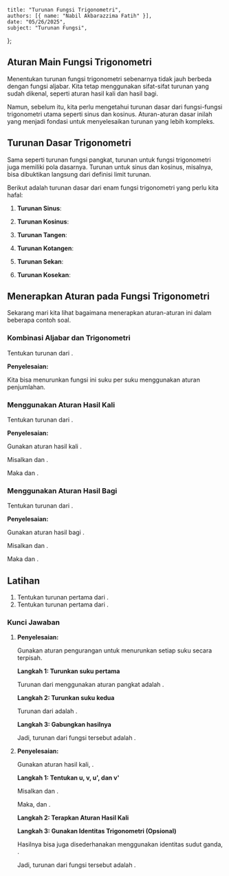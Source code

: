     title: "Turunan Fungsi Trigonometri",
    authors: [{ name: "Nabil Akbarazzima Fatih" }],
    date: "05/26/2025",
    subject: "Turunan Fungsi",
};

## Aturan Main Fungsi Trigonometri

Menentukan turunan fungsi trigonometri sebenarnya tidak jauh berbeda dengan fungsi aljabar. Kita tetap menggunakan sifat-sifat turunan yang sudah dikenal, seperti aturan hasil kali dan hasil bagi.

Namun, sebelum itu, kita perlu mengetahui turunan dasar dari fungsi-fungsi trigonometri utama seperti sinus dan kosinus. Aturan-aturan dasar inilah yang menjadi fondasi untuk menyelesaikan turunan yang lebih kompleks.

## Turunan Dasar Trigonometri

Sama seperti turunan fungsi pangkat, turunan untuk fungsi trigonometri juga memiliki pola dasarnya. Turunan untuk sinus dan kosinus, misalnya, bisa dibuktikan langsung dari definisi limit turunan.

Berikut adalah turunan dasar dari enam fungsi trigonometri yang perlu kita hafal:

1.  **Turunan Sinus**:
    
    <BlockMath math="f(x) = \sin x \implies f'(x) = \cos x" />

2.  **Turunan Kosinus**:

    <BlockMath math="f(x) = \cos x \implies f'(x) = -\sin x" />

3.  **Turunan Tangen**:

    <BlockMath math="f(x) = \tan x \implies f'(x) = \sec^2 x" />

4.  **Turunan Kotangen**:

    <BlockMath math="f(x) = \cot x \implies f'(x) = -\csc^2 x" />

5.  **Turunan Sekan**:

    <BlockMath math="f(x) = \sec x \implies f'(x) = \sec x \tan x" />

6.  **Turunan Kosekan**:

    <BlockMath math="f(x) = \csc x \implies f'(x) = -\csc x \cot x" />

## Menerapkan Aturan pada Fungsi Trigonometri

Sekarang mari kita lihat bagaimana menerapkan aturan-aturan ini dalam beberapa contoh soal.

### Kombinasi Aljabar dan Trigonometri

Tentukan turunan dari <InlineMath math="y = 2 \sin x + 5x" />.

**Penyelesaian:**

Kita bisa menurunkan fungsi ini suku per suku menggunakan aturan penjumlahan.

<div className="flex flex-col gap-4">
    <BlockMath math="y' = \frac{d}{dx}(2 \sin x) + \frac{d}{dx}(5x)" />
    <BlockMath math="y' = 2(\cos x) + 5(1)" />
    <BlockMath math="y' = 2 \cos x + 5" />
</div>

### Menggunakan Aturan Hasil Kali

Tentukan turunan dari <InlineMath math="y = 2 \sin x \tan x" />.

**Penyelesaian:**

Gunakan aturan hasil kali <InlineMath math="y' = u'v + uv'" />.

Misalkan <InlineMath math="u = 2 \sin x" /> dan <InlineMath math="v = \tan x" />.

Maka <InlineMath math="u' = 2 \cos x" /> dan <InlineMath math="v' = \sec^2 x" />.

<div className="flex flex-col gap-4">
    <BlockMath math="y' = (2 \cos x)(\tan x) + (2 \sin x)(\sec^2 x)" />
    <BlockMath math="y' = (2 \cos x)\left(\frac{\sin x}{\cos x}\right) + (2 \sin x)(\sec^2 x)" />
    <BlockMath math="y' = 2 \sin x + 2 \sin x \sec^2 x" />
</div>

### Menggunakan Aturan Hasil Bagi

Tentukan turunan dari <InlineMath math="y = \frac{1 + \cos x}{\sin x}" />.

**Penyelesaian:**

Gunakan aturan hasil bagi <InlineMath math="y' = \frac{u'v - uv'}{v^2}" />.

Misalkan <InlineMath math="u = 1 + \cos x" /> dan <InlineMath math="v = \sin x" />.

Maka <InlineMath math="u' = -\sin x" /> dan <InlineMath math="v' = \cos x" />.

<div className="flex flex-col gap-4">
    <BlockMath math="y' = \frac{(-\sin x)(\sin x) - (1 + \cos x)(\cos x)}{(\sin x)^2}" />
    <BlockMath math="y' = \frac{-\sin^2 x - (\cos x + \cos^2 x)}{\sin^2 x}" />
    <BlockMath math="y' = \frac{-(\sin^2 x + \cos^2 x) - \cos x}{\sin^2 x}" />
    <BlockMath math="y' = \frac{-1 - \cos x}{1 - \cos^2 x} \quad (\text{Identitas Pythagoras})" />
    <BlockMath math="y' = \frac{-(1 + \cos x)}{(1 - \cos x)(1 + \cos x)} \quad (\text{Faktorisasi})" />
    <BlockMath math="y' = \frac{-1}{1 - \cos x} = \frac{1}{\cos x - 1}" />
</div>

## Latihan

1. Tentukan turunan pertama dari <InlineMath math="f(x) = 4x^3 - 5 \cos x" />.
2. Tentukan turunan pertama dari <InlineMath math="f(x) = \sin x \cos x" />.

### Kunci Jawaban

1.  **Penyelesaian:**

    Gunakan aturan pengurangan untuk menurunkan setiap suku secara terpisah.
    
    **Langkah 1: Turunkan suku pertama**

    Turunan dari <InlineMath math="4x^3" /> menggunakan aturan pangkat adalah <InlineMath math="3 \cdot 4x^{3-1} = 12x^2" />.

    **Langkah 2: Turunkan suku kedua**

    Turunan dari <InlineMath math="-5 \cos x" /> adalah <InlineMath math="-5(-\sin x) = 5 \sin x" />.

    **Langkah 3: Gabungkan hasilnya**

    <BlockMath math="f'(x) = 12x^2 + 5 \sin x" />

    Jadi, turunan dari fungsi tersebut adalah <InlineMath math="12x^2 + 5 \sin x" />.

2.  **Penyelesaian:**

    Gunakan aturan hasil kali, <InlineMath math="f'(x) = u'v + uv'" />.
    
    **Langkah 1: Tentukan u, v, u', dan v'**

    Misalkan <InlineMath math="u = \sin x" /> dan <InlineMath math="v = \cos x" />.

    Maka, <InlineMath math="u' = \cos x" /> dan <InlineMath math="v' = -\sin x" />.

    **Langkah 2: Terapkan Aturan Hasil Kali**

    <div className="flex flex-col gap-4">
        <BlockMath math="f'(x) = (\cos x)(\cos x) + (\sin x)(-\sin x)" />
        <BlockMath math="f'(x) = \cos^2 x - \sin^2 x" />
    </div>

    **Langkah 3: Gunakan Identitas Trigonometri (Opsional)**

    Hasilnya bisa juga disederhanakan menggunakan identitas sudut ganda, <InlineMath math="\cos(2x) = \cos^2 x - \sin^2 x" />.

    <BlockMath math="f'(x) = \cos(2x)" />
    
    Jadi, turunan dari fungsi tersebut adalah <InlineMath math="\cos(2x)" />.
